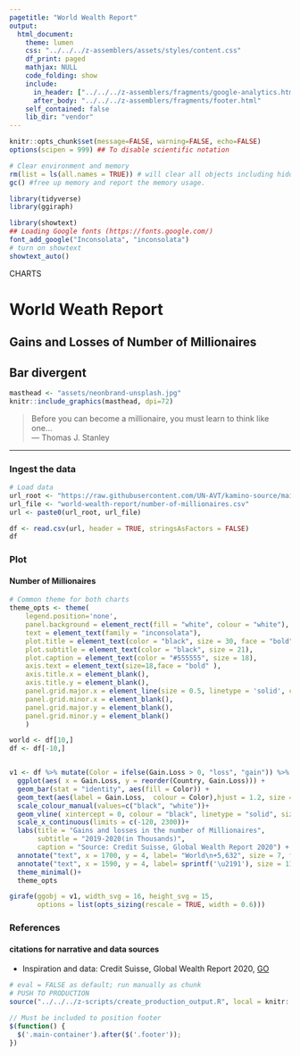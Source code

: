 ```yaml
---
pagetitle: "World Wealth Report"
output:
  html_document:
    theme: lumen
    css: "../../../z-assemblers/assets/styles/content.css"
    df_print: paged
    mathjax: NULL
    code_folding: show
    include:
      in_header: ["../../../z-assemblers/fragments/google-analytics.html", "../../../z-assemblers/fragments/header.html"]
      after_body: "../../../z-assemblers/fragments/footer.html"
    self_contained: false
    lib_dir: "vendor"
---
```


```r

knitr::opts_chunk$set(message=FALSE, warning=FALSE, echo=FALSE)
options(scipen = 999) ## To disable scientific notation

# Clear environment and memory
rm(list = ls(all.names = TRUE)) # will clear all objects including hidden objects.
gc() #free up memory and report the memory usage.

library(tidyverse)
library(ggiraph)

library(showtext)
## Loading Google fonts (https://fonts.google.com/)
font_add_google("Inconsolata", "inconsolata")
# turn on showtext
showtext_auto()

```

<div class="activity">
CHARTS
</div>

# World Weath Report
## Gains and Losses of Number of Millionaires
## Bar divergent 

```r

masthead <- "assets/neonbrand-unsplash.jpg"
knitr::include_graphics(masthead, dpi=72)

```

> Before you can become a millionaire, you must learn to think like one...\
--- Thomas J. Stanley\

***

### Ingest the data


```r

# Load data
url_root <- "https://raw.githubusercontent.com/UN-AVT/kamino-source/main/sources/0-shared/data/"
url_file <- "world-wealth-report/number-of-millionaires.csv"
url <- paste0(url_root, url_file)

df <- read.csv(url, header = TRUE, stringsAsFactors = FALSE)
df

```


### Plot
#### Number of Millionaires

```r

# Common theme for both charts
theme_opts <- theme(
    legend.position='none', 
    panel.background = element_rect(fill = "white", colour = "white"), 
    text = element_text(family = "inconsolata"), 
    plot.title = element_text(color = "black", size = 30, face = "bold"),
    plot.subtitle = element_text(color = "black", size = 21),
    plot.caption = element_text(color = "#555555", size = 18),
    axis.text = element_text(size=18,face = "bold" ),
    axis.title.x = element_blank(),
    axis.title.y = element_blank(),
    panel.grid.major.x = element_line(size = 0.5, linetype = 'solid', colour = "#b0bfc8"),
    panel.grid.minor.x = element_blank(),
    panel.grid.major.y = element_blank(),
    panel.grid.minor.y = element_blank()
    )

world <- df[10,]
df <- df[-10,]


v1 <- df %>% mutate(Color = ifelse(Gain.Loss > 0, "loss", "gain")) %>%
  ggplot(aes( x = Gain.Loss, y = reorder(Country, Gain.Loss))) +
  geom_bar(stat = "identity", aes(fill = Color)) +
  geom_text(aes(label = Gain.Loss,  colour = Color),hjust = 1.2, size = 8) +
  scale_colour_manual(values=c("black", "white"))+
  geom_vline( xintercept = 0, colour = "black", linetype = "solid", size = 0.5 ) +
  scale_x_continuous(limits = c(-120, 2300))+
  labs(title = "Gains and losses in the number of Millionaires",
       subtitle = "2019-2020(in Thousands)",
       caption = "Source: Credit Suisse, Global Wealth Report 2020") +
  annotate("text", x = 1700, y = 4, label= "World\n+5,632", size = 7, fontface = 'bold')+
  annotate("text", x = 1590, y = 4, label= sprintf('\u2191'), size = 11, fontface = 'bold', color = '#00BFC4')+
  theme_minimal()+
  theme_opts

girafe(ggobj = v1, width_svg = 16, height_svg = 15,
       options = list(opts_sizing(rescale = TRUE, width = 0.6)))

```

### References
#### citations for narrative and data sources

* Inspiration and data: Credit Suisse, Global Wealth Report 2020, [GO](https://www.credit-suisse.com/about-us/en/reports-research/global-wealth-report.html){target="_blank"}


```r

# eval = FALSE as default; run manually as chunk
# PUSH TO PRODUCTION
source("../../../z-scripts/create_production_output.R", local = knitr::knit_global())

```


```js

// Must be included to position footer
$(function() {
  $('.main-container').after($('.footer'));
})

```

